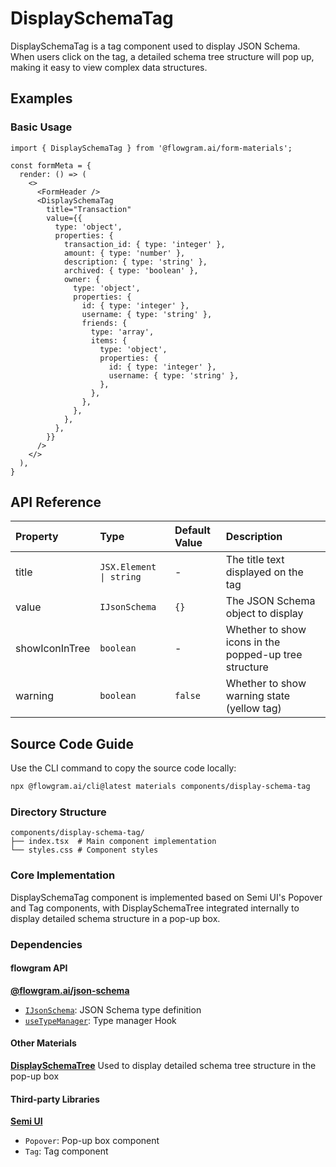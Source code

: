 
# DisplaySchemaTag

DisplaySchemaTag is a tag component used to display JSON Schema. When users click on the tag, a detailed schema tree structure will pop up, making it easy to view complex data structures.

## Examples

### Basic Usage

<BasicStory />

```tsx pure title="form-meta.tsx"
import { DisplaySchemaTag } from '@flowgram.ai/form-materials';

const formMeta = {
  render: () => (
    <>
      <FormHeader />
      <DisplaySchemaTag
        title="Transaction"
        value={{
          type: 'object',
          properties: {
            transaction_id: { type: 'integer' },
            amount: { type: 'number' },
            description: { type: 'string' },
            archived: { type: 'boolean' },
            owner: {
              type: 'object',
              properties: {
                id: { type: 'integer' },
                username: { type: 'string' },
                friends: {
                  type: 'array',
                  items: {
                    type: 'object',
                    properties: {
                      id: { type: 'integer' },
                      username: { type: 'string' },
                    },
                  },
                },
              },
            },
          },
        }}
      />
    </>
  ),
}
```

## API Reference

| Property | Type | Default Value | Description |
| :--- | :--- | :--- | :--- |
| title | `JSX.Element \| string` | - | The title text displayed on the tag |
| value | `IJsonSchema` | `{}` | The JSON Schema object to display |
| showIconInTree | `boolean` | - | Whether to show icons in the popped-up tree structure |
| warning | `boolean` | `false` | Whether to show warning state (yellow tag) |

## Source Code Guide

<SourceCode
  href="https://github.com/bytedance/flowgram.ai/tree/main/packages/materials/form-materials/src/components/display-schema-tag"
/>

Use the CLI command to copy the source code locally:

```bash
npx @flowgram.ai/cli@latest materials components/display-schema-tag
```

### Directory Structure

```plaintext
components/display-schema-tag/
├── index.tsx  # Main component implementation
└── styles.css # Component styles
```

### Core Implementation

DisplaySchemaTag component is implemented based on Semi UI's Popover and Tag components, with DisplaySchemaTree integrated internally to display detailed schema structure in a pop-up box.

### Dependencies

#### flowgram API

[**@flowgram.ai/json-schema**](https://github.com/bytedance/flowgram.ai/tree/main/packages/json-schema)
- [`IJsonSchema`](https://flowgram.ai/auto-docs/json-schema/interfaces/IJsonSchema): JSON Schema type definition
- [`useTypeManager`](https://flowgram.ai/auto-docs/json-schema/functions/useTypeManager): Type manager Hook


#### Other Materials

[**DisplaySchemaTree**](./display-schema-tree) Used to display detailed schema tree structure in the pop-up box

#### Third-party Libraries

[**Semi UI**](https://semi.design/en-US)
- `Popover`: Pop-up box component
- `Tag`: Tag component

